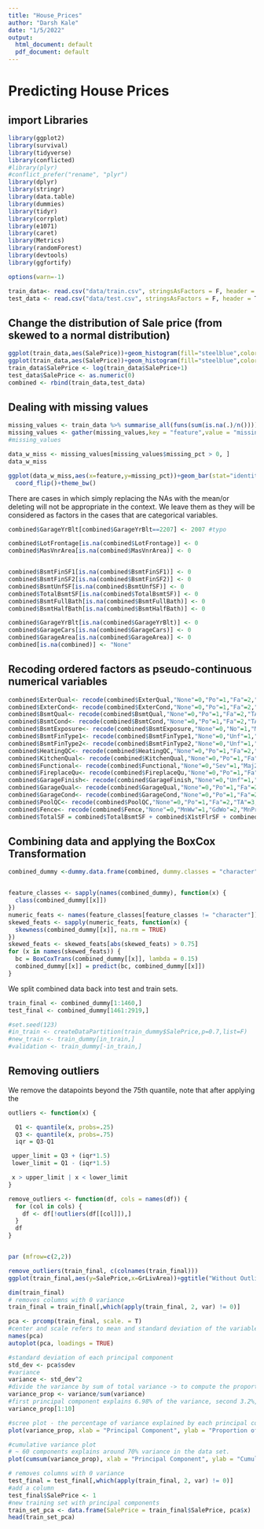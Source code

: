```yaml
---
title: "House_Prices"
author: "Darsh Kale"
date: "1/5/2022"
output:
  html_document: default
  pdf_document: default
---
```


# Predicting House Prices 

## import Libraries

```r
library(ggplot2)
library(survival)
library(tidyverse)
library(conflicted)
#library(plyr)
#conflict_prefer("rename", "plyr")
library(dplyr)
library(stringr)
library(data.table)
library(dummies)
library(tidyr)
library(corrplot)
library(e1071)
library(caret)
library(Metrics)
library(randomForest)
library(devtools)
library(ggfortify)

options(warn=-1)
```

```r
train_data<- read.csv("data/train.csv", stringsAsFactors = F, header = T)
test_data <- read.csv("data/test.csv", stringsAsFactors = F, header = T)
```


## Change the distribution of Sale price (from skewed to a normal distribution)

```r
ggplot(train_data,aes(SalePrice))+geom_histogram(fill="steelblue",color="black")
ggplot(train_data,aes(SalePrice))+geom_histogram(fill="steelblue",color="black")+scale_x_log10()
train_data$SalePrice <- log(train_data$SalePrice+1)
test_data$SalePrice <- as.numeric(0)
combined <- rbind(train_data,test_data)
```

## Dealing with missing values

```r

missing_values <- train_data %>% summarise_all(funs(sum(is.na(.)/n())))
missing_values <- gather(missing_values,key = "feature",value = "missing_pct")
#missing_values 

data_w_miss <- missing_values[missing_values$missing_pct > 0, ]
data_w_miss

ggplot(data_w_miss,aes(x=feature,y=missing_pct))+geom_bar(stat="identity",fill="blue")+
  coord_flip()+theme_bw()
```

There are cases in which simply replacing the NAs with the mean/or deleting will not be appropriate in the context.
We leave them as they will be considered as factors in the cases that are categorical variables.

```r
combined$GarageYrBlt[combined$GarageYrBlt==2207] <- 2007 #typo

combined$LotFrontage[is.na(combined$LotFrontage)] <- 0
combined$MasVnrArea[is.na(combined$MasVnrArea)] <- 0


combined$BsmtFinSF1[is.na(combined$BsmtFinSF1)] <- 0
combined$BsmtFinSF2[is.na(combined$BsmtFinSF2)] <- 0
combined$BsmtUnfSF[is.na(combined$BsmtUnfSF)] <- 0
combined$TotalBsmtSF[is.na(combined$TotalBsmtSF)] <- 0
combined$BsmtFullBath[is.na(combined$BsmtFullBath)] <- 0
combined$BsmtHalfBath[is.na(combined$BsmtHalfBath)] <- 0

combined$GarageYrBlt[is.na(combined$GarageYrBlt)] <- 0
combined$GarageCars[is.na(combined$GarageCars)] <- 0
combined$GarageArea[is.na(combined$GarageArea)] <- 0
combined[is.na(combined)] <- "None"

```


## Recoding ordered factors as pseudo-continuous numerical variables

```r
combined$ExterQual<- recode(combined$ExterQual,"None"=0,"Po"=1,"Fa"=2,"TA"=3,"Gd"=4,"Ex"=5)
combined$ExterCond<- recode(combined$ExterCond,"None"=0,"Po"=1,"Fa"=2,"TA"=3,"Gd"=4,"Ex"=5)
combined$BsmtQual<- recode(combined$BsmtQual,"None"=0,"Po"=1,"Fa"=2,"TA"=3,"Gd"=4,"Ex"=5)
combined$BsmtCond<- recode(combined$BsmtCond,"None"=0,"Po"=1,"Fa"=2,"TA"=3,"Gd"=4,"Ex"=5)
combined$BsmtExposure<- recode(combined$BsmtExposure,"None"=0,"No"=1,"Mn"=2,"Av"=3,"Gd"=4)
combined$BsmtFinType1<- recode(combined$BsmtFinType1,"None"=0,"Unf"=1,"LwQ"=2,"Rec"=3,"BLQ"=4,"ALQ"=5,"GLQ"=6)
combined$BsmtFinType2<- recode(combined$BsmtFinType2,"None"=0,"Unf"=1,"LwQ"=2,"Rec"=3,"BLQ"=4,"ALQ"=5,"GLQ"=6)
combined$HeatingQC<- recode(combined$HeatingQC,"None"=0,"Po"=1,"Fa"=2,"TA"=3,"Gd"=4,"Ex"=5)
combined$KitchenQual<- recode(combined$KitchenQual,"None"=0,"Po"=1,"Fa"=2,"TA"=3,"Gd"=4,"Ex"=5)
combined$Functional<- recode(combined$Functional,"None"=0,"Sev"=1,"Maj2"=2,"Maj1"=3,"Mod"=4,"Min2"=5,"Min1"=6,"Typ"=7)
combined$FireplaceQu<- recode(combined$FireplaceQu,"None"=0,"Po"=1,"Fa"=2,"TA"=3,"Gd"=4,"Ex"=5)
combined$GarageFinish<- recode(combined$GarageFinish,"None"=0,"Unf"=1,"RFn"=2,"Fin"=3)
combined$GarageQual<- recode(combined$GarageQual,"None"=0,"Po"=1,"Fa"=2,"TA"=3,"Gd"=4,"Ex"=5)
combined$GarageCond<- recode(combined$GarageCond,"None"=0,"Po"=1,"Fa"=2,"TA"=3,"Gd"=4,"Ex"=5)
combined$PoolQC<- recode(combined$PoolQC,"None"=0,"Po"=1,"Fa"=2,"TA"=3,"Gd"=4,"Ex"=5)
combined$Fence<- recode(combined$Fence,"None"=0,"MnWw"=1,"GdWo"=2,"MnPrv"=3,"GdPrv"=4)
combined$TotalSF = combined$TotalBsmtSF + combined$X1stFlrSF + combined$X2ndFlrSF
```

## Combining data and applying the BoxCox Transformation

```r
combined_dummy <-dummy.data.frame(combined, dummy.classes = "character")


feature_classes <- sapply(names(combined_dummy), function(x) {
  class(combined_dummy[[x]])
})
numeric_feats <- names(feature_classes[feature_classes != "character"])
skewed_feats <- sapply(numeric_feats, function(x) {
  skewness(combined_dummy[[x]], na.rm = TRUE)
})
skewed_feats <- skewed_feats[abs(skewed_feats) > 0.75]
for (x in names(skewed_feats)) {
  bc = BoxCoxTrans(combined_dummy[[x]], lambda = 0.15)
  combined_dummy[[x]] = predict(bc, combined_dummy[[x]])
}
```

We split combined data back into test and train sets.

```r

train_final <- combined_dummy[1:1460,]
test_final <- combined_dummy[1461:2919,]

#set.seed(123)
#in_train <- createDataPartition(train_dummy$SalePrice,p=0.7,list=F)
#new_train <- train_dummy[in_train,]
#validation <- train_dummy[-in_train,]
```

## Removing outliers
We remove the datapoints beyond the 75th quantile, note that after applying the 
```r
outliers <- function(x) {

  Q1 <- quantile(x, probs=.25)
  Q3 <- quantile(x, probs=.75)
  iqr = Q3-Q1

 upper_limit = Q3 + (iqr*1.5)
 lower_limit = Q1 - (iqr*1.5)

 x > upper_limit | x < lower_limit
}

remove_outliers <- function(df, cols = names(df)) {
  for (col in cols) {
    df <- df[!outliers(df[[col]]),]
  }
  df
}


par (mfrow=c(2,2))

remove_outliers(train_final, c(colnames(train_final)))
ggplot(train_final,aes(y=SalePrice,x=GrLivArea))+ggtitle("Without Outliers")+geom_point()
```





```r
dim(train_final)
# removes columns with 0 variance
train_final = train_final[,which(apply(train_final, 2, var) != 0)]

pca <- prcomp(train_final, scale. = T)
#center and scale refers to mean and standard deviation of the variables
names(pca)
autoplot(pca, loadings = TRUE)
```

```r
#standard deviation of each principal component
std_dev <- pca$sdev
#variance
variance <- std_dev^2
#divide the variance by sum of total variance -> to compute the proportion of variance explained by each component
variance_prop <- variance/sum(variance)
#first principal component explains 6.98% of the variance, second 3.2%, third 2.5% 
variance_prop[1:10]
```


```r
#scree plot - the percentage of variance explained by each principal component
plot(variance_prop, xlab = "Principal Component", ylab = "Proportion of Variance Explained", type = "b", xlim=c(0, 100))

#cumulative variance plot
# ~ 60 components explains around 70% variance in the data set.
plot(cumsum(variance_prop), xlab = "Principal Component", ylab = "Cumulative Proportion of Variance Explained", type = "b", xlim=c(0, 60))
```

```r
# removes columns with 0 variance
test_final = test_final[,which(apply(train_final, 2, var) != 0)]
#add a column
test_final$SalePrice <- 1
#new training set with principal components
train_set_pca <- data.frame(SalePrice = train_final$SalePrice, pca$x)
head(train_set_pca)
```



